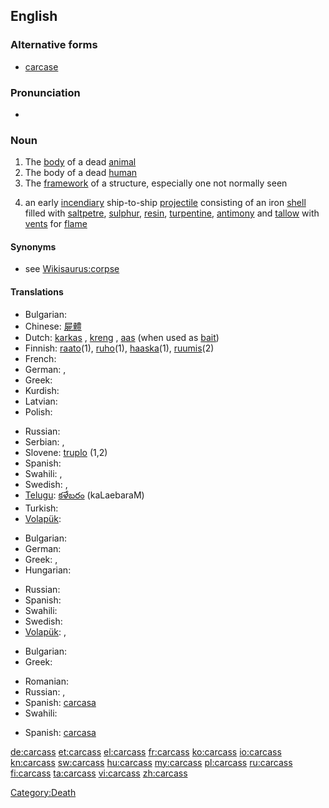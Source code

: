 ==English==

===Alternative forms===
* [[carcase]]
{{rfe}}

===Pronunciation===
* {{audio|en-us-carcass.ogg|Audio (US)}}

===Noun===
{{en-noun|es}}

# The [[body]] of a dead [[animal]]
# The body of a dead [[human]]
# The [[framework]] of a structure, especially one not normally seen
# {{nautical}} an early [[incendiary]] ship-to-ship [[projectile]] consisting of an iron [[shell]] filled with [[saltpetre]], [[sulphur]], [[resin]], [[turpentine]], [[antimony]] and [[tallow]] with [[vent]]s for [[flame]]

====Synonyms====
* see [[Wikisaurus:corpse]]

====Translations====
{{trans-top|dead animal}}
* Bulgarian: {{t+|bg|леш|m}}
* Chinese: [[屍體]]
* Dutch: [[karkas]] {{n}}, [[kreng]] {{n}}, [[aas]] {{n}} (when used as [[bait]])
* Finnish: [[raato]](1), [[ruho]](1), [[haaska]](1), [[ruumis]](2)
* French: {{t+|fr|carcasse|m}}
* German: {{t+|de|Aas}}, {{t-|de|Aase}}
* Greek: {{t+|el|ψοφίμι|n}}
* Kurdish: {{t+|ku|mirar}}
* Latvian: {{t|lv|maita|f}}
* Polish: {{t+|pl|ścierwo|n}}
{{trans-mid}}
* Russian: {{t|ru|туша|f|tr=túša}}
* Serbian: {{t-|sr|lešina}}, {{t-|sr|truplo}}
* Slovene: [[truplo]] {{n}} (1,2)
* Spanish: {{t+|es|cadáver}}
* Swahili: {{t+|sw|mzoga|xs=Swahili}},  {{t+|sw|jifu|xs=Swahili}}
* Swedish: {{t+|sv|as|n}},  {{t|sv|kadaver|n}}
* [[Telugu]]: [[కళేబరం]] (kaLaebaraM)
* Turkish: {{t+|tr|leş}}
* [[Volapük]]: {{t|vo|nimafun}}
{{trans-bottom}}

{{trans-top|dead human}}
* Bulgarian: {{t+|bg|труп|m}}
* German: {{t|de|Leiche|f}}
* Greek: {{t+|el|πτώμα|n|tr=ptóma}},  {{t+|el|κουφάρι|n|tr=kufári}}
* Hungarian: {{t|hu|hulla}}
{{trans-mid}}
* Russian: {{t|ru|труп|m|sc=Cyrl|tr=trup}}
* Spanish: {{t+|es|cadáver|f}}
* Swahili: {{t+|sw|maiti|xs=Swahili}}
* Swedish: {{t|sv|kadaver|n}}
* [[Volapük]]: {{t|vo|fun}}, {{t|vo|menafun}}
{{trans-bottom}}

{{trans-top|frame}}
* Bulgarian: {{t+|bg|арматура|f}}
* Greek: {{t+|el|σκελετός|m|tr=skeletós}}
{{trans-mid}}
* Romanian: {{t|ro|carcasă|f}}
* Russian: {{t|ru|каркас|m|sc=Cyrl|tr=karkás}}, {{t|ru|остов|m|sc=Cyrl|tr=óstov}}
* Spanish: [[carcasa]] {{f}}
* Swahili: {{t|sw|kirimba|xs=Swahili}}
{{trans-bottom}}

{{trans-top|nautical}}
* Spanish: [[carcasa]] {{f}}
{{trans-mid}}
{{trans-bottom}}

[[Category:Death]]

[[de:carcass]]
[[et:carcass]]
[[el:carcass]]
[[fr:carcass]]
[[ko:carcass]]
[[io:carcass]]
[[kn:carcass]]
[[sw:carcass]]
[[hu:carcass]]
[[my:carcass]]
[[pl:carcass]]
[[ru:carcass]]
[[fi:carcass]]
[[ta:carcass]]
[[vi:carcass]]
[[zh:carcass]]